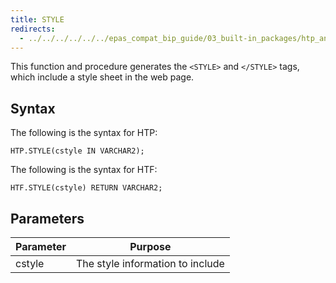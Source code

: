 ```yaml
---
title: STYLE
redirects:
  - ../../../../../../epas_compat_bip_guide/03_built-in_packages/htp_and_htf/style #generated for docs/epas/reorg-role-use-case-mode
---
```


This function and procedure generates the `<STYLE>` and `</STYLE>` tags, which include a style sheet in the web page.

## Syntax

The following is the syntax for HTP:

```
HTP.STYLE(cstyle IN VARCHAR2);
```

The following is the syntax for HTF:

```
HTF.STYLE(cstyle) RETURN VARCHAR2;
```

## Parameters

| Parameter | Purpose  |
| --------- | -------- |
| cstyle | The style information to include |
